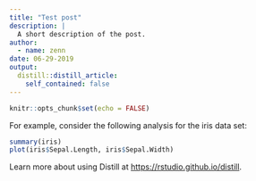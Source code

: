 ```yaml
---
title: "Test post"
description: |
  A short description of the post.
author:
  - name: zenn
date: 06-29-2019
output:
  distill::distill_article:
    self_contained: false
---
```

```r
knitr::opts_chunk$set(echo = FALSE)
```
For example, consider the following analysis for the iris data set: 

```r
summary(iris)
plot(iris$Sepal.Length, iris$Sepal.Width)
```


Learn more about using Distill at <https://rstudio.github.io/distill>.

